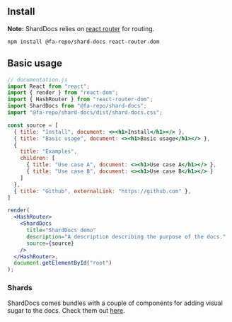 
## Install

**Note:** ShardDocs relies on [react router](https://reacttraining.com/react-router/web/guides/quick-start) for routing.

```
npm install @fa-repo/shard-docs react-router-dom
```

## Basic usage

```jsx
// documentation.js
import React from "react";
import { render } from "react-dom";
import { HashRouter } from "react-router-dom";
import ShardDocs from "@fa-repo/shard-docs";
import "@fa-repo/shard-docs/dist/shard-docs.css";

const source = [
  { title: "Install", document: <><h1>Install</h1></> },
  { title: "Basic usage", document: <><h1>Basic usage</h1></> },
  {
    title: "Examples",
    children: [
      { title: "Use case A", document: <><h1>Use case A</h1></> },
      { title: "Use case B", document: <><h1>Use case B</h1></> }
    ]
  },
  { title: "Github", externalLink: "https://github.com" },
]

render(
  <HashRouter>
    <ShardDocs
      title="ShardDocs demo"
      description="A description describing the purpose of the docs."
      source={source}
    />
  </HashRouter>,
  document.getElementById("root")
);
```


### Shards

ShardDocs comes bundles with a couple of components for adding visual sugar to the docs. Check them out [here](#/shards).